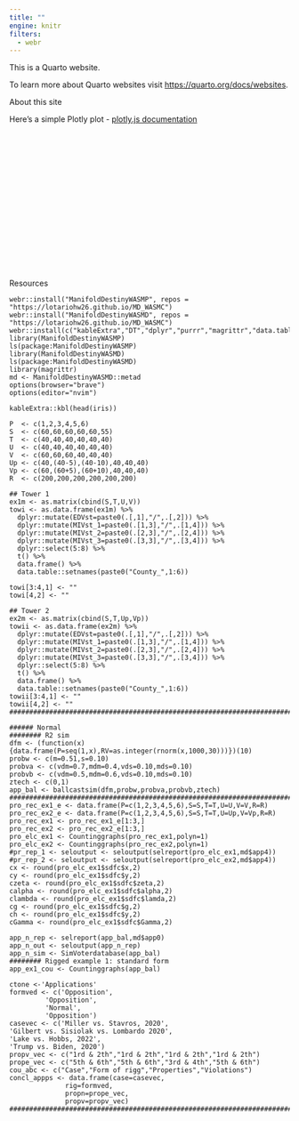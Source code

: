 ```yaml
---
title: ""
engine: knitr
filters:
  - webr
---
```





This is a Quarto website.

To learn more about Quarto websites visit <https://quarto.org/docs/websites>.


About this site

<head>
  <!-- Plotly.js -->
  <script src="https://cdn.plot.ly/plotly-latest.min.js"></script>
</head>

<p>
    Here's a simple Plotly plot - 
    <a href="https://bit.ly/1Or9igj">plotly.js documentation</a>
</p>

<!-- Plots go in blank <div> elements. 
    You can size them in the plot layout,
    or give the div a size as shown here.
-->
<div id="tester" style="width:90%;height:250px;"></div>



Resources

```webr-r
webr::install("ManifoldDestinyWASMP", repos = "https://lotariohw26.github.io/MD_WASMC")
webr::install("ManifoldDestinyWASMD", repos = "https://lotariohw26.github.io/MD_WASMC")
webr::install(c("kableExtra","DT","dplyr","purrr","magrittr","data.table","tidyr","plotly"))
library(ManifoldDestinyWASMP)
ls(package:ManifoldDestinyWASMP)
library(ManifoldDestinyWASMD)
ls(package:ManifoldDestinyWASMD)
library(magrittr)
md <- ManifoldDestinyWASMD::metad
options(browser="brave")
options(editor="nvim")

```

```webr-r
kableExtra::kbl(head(iris))
```
    



```webr-r
P  <- c(1,2,3,4,5,6)
S  <- c(60,60,60,60,60,55)
T  <- c(40,40,40,40,40,40)
U  <- c(40,40,40,40,40,40)
V  <- c(60,60,60,40,40,40)
Up <- c(40,(40-5),(40-10),40,40,40)
Vp <- c(60,(60+5),(60+10),40,40,40)
R  <- c(200,200,200,200,200,200)

## Tower 1
ex1m <- as.matrix(cbind(S,T,U,V))
towi <- as.data.frame(ex1m) %>% 
  dplyr::mutate(EDVst=paste0(.[,1],"/",.[,2])) %>%
  dplyr::mutate(MIVst_1=paste0(.[1,3],"/",.[1,4])) %>%
  dplyr::mutate(MIVst_2=paste0(.[2,3],"/",.[2,4])) %>%
  dplyr::mutate(MIVst_3=paste0(.[3,3],"/",.[3,4])) %>%
  dplyr::select(5:8) %>%
  t() %>%
  data.frame() %>%
  data.table::setnames(paste0("County_",1:6))

towi[3:4,1] <- ""
towi[4,2] <- ""

## Tower 2
ex2m <- as.matrix(cbind(S,T,Up,Vp))
towii <- as.data.frame(ex2m) %>% 
  dplyr::mutate(EDVst=paste0(.[,1],"/",.[,2])) %>%
  dplyr::mutate(MIVst_1=paste0(.[1,3],"/",.[1,4])) %>%
  dplyr::mutate(MIVst_2=paste0(.[2,3],"/",.[2,4])) %>%
  dplyr::mutate(MIVst_3=paste0(.[3,3],"/",.[3,4])) %>%
  dplyr::select(5:8) %>%
  t() %>%
  data.frame() %>%
  data.table::setnames(paste0("County_",1:6))
towii[3:4,1] <- ""
towii[4,2] <- ""
#########################################################################################################################################################
```

```webr-r
###### Normal 
######## R2 sim
dfm <- (function(x){data.frame(P=seq(1,x),RV=as.integer(rnorm(x,1000,30)))})(10)
probw <- c(m=0.51,s=0.10)
probva <- c(vdm=0.7,mdm=0.4,vds=0.10,mds=0.10)
probvb <- c(vdm=0.5,mdm=0.6,vds=0.10,mds=0.10)
ztech <- c(0,1)	
app_bal <- ballcastsim(dfm,probw,probva,probvb,ztech)
#########################################################################################################################################################
pro_rec_ex1_e <- data.frame(P=c(1,2,3,4,5,6),S=S,T=T,U=U,V=V,R=R)
pro_rec_ex2_e <- data.frame(P=c(1,2,3,4,5,6),S=S,T=T,U=Up,V=Vp,R=R) 
pro_rec_ex1 <- pro_rec_ex1_e[1:3,]
pro_rec_ex2 <- pro_rec_ex2_e[1:3,]
pro_elc_ex1 <- Countinggraphs(pro_rec_ex1,polyn=1)
pro_elc_ex2 <- Countinggraphs(pro_rec_ex2,polyn=1)
#pr_rep_1 <- seloutput <- seloutput(selreport(pro_elc_ex1,md$app4))
#pr_rep_2 <- seloutput <- seloutput(selreport(pro_elc_ex2,md$app4))
cx <- round(pro_elc_ex1$sdfc$x,2)
cy <- round(pro_elc_ex1$sdfc$y,2)
czeta <- round(pro_elc_ex1$sdfc$zeta,2)
calpha <- round(pro_elc_ex1$sdfc$alpha,2)
clambda <- round(pro_elc_ex1$sdfc$lamda,2)
cg <- round(pro_elc_ex1$sdfc$g,2)
ch <- round(pro_elc_ex1$sdfc$y,2)
cGamma <- round(pro_elc_ex1$sdfc$Gamma,2)
```

```webr-r
app_n_rep <- selreport(app_bal,md$app0)
app_n_out <- seloutput(app_n_rep)
app_n_sim <- SimVoterdatabase(app_bal)
######## Rigged example 1: standard form
app_ex1_cou <- Countinggraphs(app_bal)
```


```webr-r
ctone <-'Applications'
formved <- c('Opposition', 
	     'Opposition', 
	     'Normal', 
	     'Opposition')
casevec <- c('Miller vs. Stavros, 2020',
'Gilbert vs. Sisiolak vs. Lombardo 2020',
'Lake vs. Hobbs, 2022',
'Trump vs. Biden, 2020')
propv_vec <- c("1rd & 2th","1rd & 2th","1rd & 2th","1rd & 2th")
prope_vec <- c("5th & 6th","5th & 6th","3rd & 4th","5th & 6th")
cou_abc <- c("Case","Form of rigg","Properties","Violations")
concl_appps <- data.frame(case=casevec,
			  rig=formved,
			  propn=prope_vec, 
			  propv=propv_vec)
##################################################################################################################################################################
```

